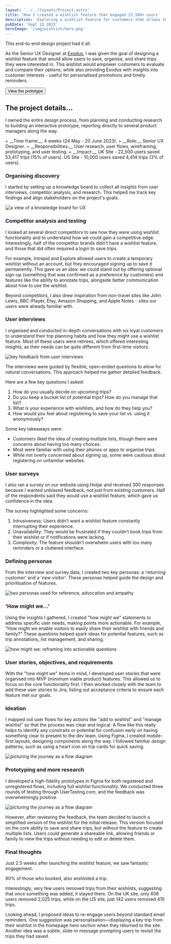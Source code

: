```yaml
---
layout: '../../layouts/Project.astro'
title: 'How I created a wishlist feature that engaged 22,500+ users'
description: 'Exploring a wishlist feature for customers that allows them to create, manage and compare a list of trips.'
pubDate: 'Sept 13 2023'
heroImage: '/img/wishlist/hero.png'
---
```



This end-to-end design project had it all.

As the Senior UX Designer at [Exodus](https://www.exodus.co.uk/myaccount#/wishlist), I was given the goal of designing a wishlist feature that would allow users to save, organise, and share trips they were interested in. This wishlist would empower customers to evaluate and compare their options, while also providing Exodus with insights into customer interests - useful for personalised promotions and timely reminders.

<Button href="https://www.figma.com/proto/Qru88JZN5G2DjzJAL65ATR/Docs?page-id=107%3A1241&node-id=1227-33727&node-type=frame&viewport=20658%2C-10224%2C0.23&t=IfB62yZqXF6l7aGe-8&scaling=min-zoom&content-scaling=fixed&starting-point-node-id=1227%3A33727&disable-default-keyboard-nav=1&hide-ui=1" target="_blank">View the prototype</Button>

## The project details...

I owned the entire design process, from planning and conducting research to building an interactive prototype, reporting directly to several product managers along the way.

<Highlight>
+ __Time frame:__ 4 weeks (24 May - 20 June 2023).
+ __Role:__ Senior UX Designer.
+ __Responsibilities:__ User research, user flows, wireframing, prototyping, and user testing.
+ __Impact:__ UK Site - 22,500 users saved 53,417 trips (15% of users). US Site - 10,000 users saved 4,414 trips (3% of users).
</Highlight>

### Organising discovery

I started by setting up a knowledge board to collect all insights from user interviews, competitor analysis, and research. This helped me track key findings and align stakeholders on the project's goals.

<Image src="/img/wishlist/knowledge-board.png" alt="a view of a knowledge board for UX" width={920} height={575} />

### Competitor analysis and testing

I looked at several direct competitors to see how they were using wishlist functionality and to understand how we could gain a competitive edge. Interestingly, half of the competitor brands didn’t have a wishlist feature, and those that did often required a login to save trips.

For example, Intrepid and Explore allowed users to create a temporary wishlist without an account, but they encouraged signing up to save it permanently. This gave us an idea: we could stand out by offering optional sign-up (something that was confirmed as a preference by customers) and features like the ability to annotate trips, alongside better communication about how to use the wishlist.

Beyond competitors, I also drew inspiration from non-travel sites like John Lewis, BBC iPlayer, Etsy, Amazon Shopping, and Apple Notes - sites our users were already familiar with.

### User interviews

I organised and conducted in-depth conversations with six loyal customers to understand their trip planning habits and how they might use a wishlist feature. Most of these users were retirees, which offered interesting insights, as their needs can be quite different from first-time visitors.

<Image src="/img/wishlist/user-interview.png" alt="key feedback from user interviews" width={920} height={575} />

The interviews were guided by flexible, open-ended questions to allow for natural conversations. This approach helped me gather detailed feedback.

Here are a few key questions I asked:

1. How do you usually decide on upcoming trips?
2. Do you keep a bucket list of potential trips? How do you manage that list?
3. What is your experience with wishlists, and how do they help you?
4. How would you feel about registering to save your list vs. using it anonymously?

Some key takeaways were:

+ Customers liked the idea of creating multiple lists, though there were concerns about having too many choices.
+ Most were familiar with using their phones or apps to organise trips.
+ While not overly concerned about signing up, some were cautious about registering on unfamiliar websites.

### User surveys

I also ran a survey on our website using Hotjar and received 300 responses because I wanted unbiased feedback, not just from existing customers. Half of the respondents said they would use a wishlist feature, which gave us confidence in the idea.

The survey highlighted some concerns:

1. Intrusiveness: Users didn’t want a wishlist feature constantly interrupting their experience.
2. Unavailability: They would be frustrated if they couldn’t book trips from their wishlist or if notifications were lacking.
3. Complexity: The feature shouldn’t overwhelm users with too many reminders or a cluttered interface.

### Defining personas

From the interview and survey data, I created two key personas: a 'returning customer' and a 'new visitor'. These personas helped guide the design and prioritisation of features.

<Image src="/img/wishlist/wishlist-personas.png" alt="two personas used for reference, advocation and empathy" width={920} height={575} />

### 'How might we...'

Using the insights I gathered, I created "how might we" statements to address specific user needs, making points more actionable. For example, "How might we enable visitors to easily share their wishlist with friends and family?" These questions helped spark ideas for potential features, such as trip annotations, list management, and sharing.

<Image src="/img/wishlist/how-might-we.png" alt="how might we: reframing into actionable questions" width={920} height={575} />

### User stories, objectives, and requirements

With the "how might we" items in mind, I developed user stories that were organised into MVP (minimum viable product) features. This allowed us to focus on the core functionality first. I then worked closely with the team to add these user stories to Jira, listing out acceptance criteria to ensure each feature met our goals.

### Ideation

I mapped out user flows for key actions like "add to wishlist" and "manage wishlist" so that the process was clear and logical. A flow like this really helps to identify any constraits or potential for confusion early on having something clear to present to the dev team. Using Figma, I created mobile-first layouts, designing components along the way. I followed familiar design patterns, such as using a heart icon on trip cards for quick saving.

<Image src="/img/wishlist/flow.png" alt="picturing the journey as a flow diagram" width={920} height={575} />

### Prototyping and more research

I developed a high-fidelity prototypes in Figma for both registered and unregistered flows, including full wishlist functionality. We conducted three rounds of testing through UserTesting.com, and the feedback was overwhelmingly positive.

<Image src="/img/wishlist/wishlist-prototype.png" alt="picturing the journey as a flow diagram" width={920} height={575} />

However, after reviewing the feedback, the team decided to launch a simplified version of the wishlist for the initial release. This version focused on the core ability to save and share trips, but without the feature to create multiple lists. Users could generate a shareable link, allowing friends or family to view the trips without needing to edit or delete them.

### Final thoughts

Just 2.5 weeks after launching the wishlist feature, we saw fantastic engagement.

90% of those who booked, also wishlisted a trip.

Interestingly, very few users removed trips from their wishlists, suggesting that once something was added, it stayed there. On the UK site, only 606 users removed 2,025 trips, while on the US site, just 142 users removed 410 trips.

Looking ahead, I proposed ideas to re-engage users beyond standard email reminders. One suggestion was personalisation—displaying a key trip from their wishlist in the homepage hero section when they returned to the site. Another idea was a subtle, slide-in message prompting users to revisit the trips they had saved.